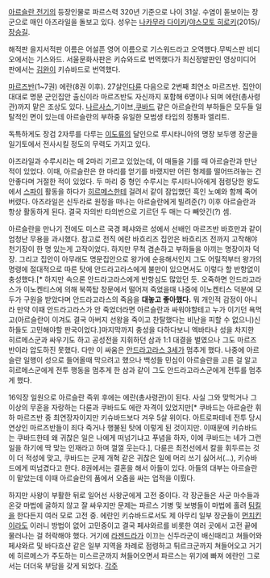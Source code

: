 [[아르슬란 전기]]의 등장인물로 파르스력 320년 기준으로 나이 31살. 수염이 돋보이는 장군으로 매인 아즈라일을 돌보고 있다. 성우는 [[나카무라 다이키]]/[[야스모토 히로키]](2015)/[[장승길]].

해적판 을지서적판 이름은 어설픈 영어 이름으로 기스워드라고 오역했다.무빅스판 비디오에서는 기스와드. 서울문화사판은 키슈와드로 번역했다가 최신정발판인 영상미디어판에서는 [[김완]]이 키슈바드로 번역했다.

[[마르즈반]](1~7권) 에란(8권 이후). 27살인[[다륜]] 다음으로 2번째 최연소 마르즈반. 집안이 대대로 명문 군인집안 출신이라 마르즈반도 자신까지 포함해 6명이나 되며 에란(총사령관)까지 맡은 조상도 있다. [[나르사스]],기이브,[[쿠바드]] 같은 아르슬란의 부하들은 모두들 일탈적인 면이 있는데 아르슬란의 부하중 유일한 모범생 타입의 정통파 엘리트.

독특하게도 장검 2자루를 다루는 [[이도류]]의 달인으로 루시타니아의 명장 보두앵 장군을 일기토에서 전사시킬 정도의 무력도 가지고 있다.

아즈라일과 수루시라는 매 2마리 기르고 있었는데, 이 매들을 기를 때 아르슬란과 만난 적이 있었다. 이때, 아르슬란은 한 마리를 얻기를 바랬지만 어린 형제를 떨어뜨려놓는 건 안좋다며 거절한 적이 있었다. 두 마리 중 형인 수루시는 루시타니아에게 점령당한 왕도에서 [[스파이]] 활동을 하다가 [[히르메스]]한테 걸려서 같이 잠입했던 흑인 노예와 함께 죽어버렸다. 아즈라일은 신두라로 원정을 떠나는 아르슬란에게 빌려준(?) 이후 아르슬란과 항상 활동하게 된다. 결국 자의반 타의반으로 기르던 두 매는 다 빼앗긴(?) 셈.

아르슬란을 만나기 전에도 미스르 국경 페샤와르 성에서 선배인 마르즈반 바흐만과 같이 엄청난 무용을 과시했다. 참고로 전직 에란 바흐리즈 집안은 바흐리즈 전까지 고작해야 천기장이 한 명 있는게 고작이었다. 하지만 무척 겸손하고 부하들을 아끼는 명장이자 덕장. 그리고 집안이 아무래도 명문집안으로 왕가에 순응해서인지 그도 어릴적부터 왕가의 명령에 절대적으로 따른 탓에 안드라고라스에게 불만이 있으면서도 이렇다 할 반항없이 충성했다.[* 하지만 속으론 안드라고라스에게 반항심도 많았던 듯. 오죽하면 안드라고라스가 이노켄티스에 의해 북쪽탑 창문에서 떨어져 죽었을때 나중에 이노켄티스 덕분에 모두가 구원을 받았다며 안드라고라스의 죽음을 '''대놓고 좋아했다.''' 뭐 개인적 감정이 아니라 만약 이때 안드라고라스가 안 죽었더라면 아르슬란과 싸워야할테고 누가 이기던 욕먹고(아르슬란이 이겨도 결국 아버지 선왕을 죽이고 찬탈했다는 비난을 피할 수 없으니)신하들도 고민해야할 판국이었다.]마지막까지 충성을 다하다보니 엑바타나 성을 차지한 히르메스군과 싸우기도 하고 공성전을 지휘하던 삼과 1:1 대결을 벌였으나 그도 마르즈반이라 압도하진 못했다. 다만 이 싸움은 [[안드라고라스 3세]]가 멈추게 했다. 나중에 아르슬란 일행이 성으로 들어올때 막으려고 했으나 백성들 민심이 아르슬란을 고른 걸 알고 히르메스군에게 전투 행동을 멈추게 한 삼과 같이 그도 안드라고라스군에게 전투를 멈추게 했다.

16익장 일원으로 아르슬란 즉위 후에는 에란(총사령관)이 된다. 사실 그와 맞먹거나 그 이상의 무훈을 자랑하는 다륜과 쿠바드도 에란 자격이 있었지만[* 쿠바드는 아르슬란 휘하 마르즈반 중 최연장자이지만 키슈바드보다 겨우 5살 위이다. 아트로파테네 전투 당시 연상인 마르즈반들이 죄다 죽거나 행불된 탓에 이렇게 된 것이지만. 이때문에 키슈바드는 쿠바드한테 왜 귀찮은 일은 나에게 떠넘기냐고 푸념을 하자, 이에 쿠바드는 네가 그런 일을 하기에 딱 맞는 인재라고 하며 껄껄 웃는다.], 다륜은 최전선에서 칼을 휘두르는 것이 더 적성에 맞고, 쿠바드는 군제 개혁 같은 귀찮은 일에 머리 쓰기 싫어서(...), 키슈바드에게 떠넘겼다고 한다. 8권에서는 결혼을 해서 아들이 있다. 아들의 대부는 아르슬란이 맡았는데 이때 아르슬란의 품에서 오줌을 싸는 업적을 이뤘다.

하지만 사왕이 부활한 뒤로 일어선 사왕군에게 고전 중이다. 각 장군들은 사군 마수들과 온갖 마법에 굴하지 않고 잘 싸우지만 문제는 파르스 기병 및 보병들이 마법에 홀려 [[팀킬]]을 한다든지 여러 모로 고전 중. 에란인 키슈바드로서도 제 아무리 일부 장군들이 [[먼치킨]]이라도 이러니 방법이 없어 고민중이고 결국 페샤와르를 비롯한 여러 곳에서 고전 끝에 물러나는 걸 허락해야 했다. 거기에 [[라젠드라]]가 이끄는 신두라군이 배신때리고 쳐들어와 페샤와르 및 바다흐샨 같은 일부 지역을 차례로 점령하고 튀르크군까지 쳐들어오고 거기에 히르메스가 주도하는 미스르군까지 쳐들어오면서 파르스는 위기에 빠져 에란인 그로서는 더더욱 부담을 갖게 되었다.
[[각주]]
